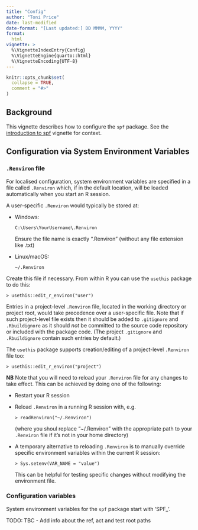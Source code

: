 ```yaml
---
title: "Config"
author: "Toni Price"
date: last-modified
date-format: "[Last updated:] DD MMMM, YYYY"
format: 
  html
vignette: >
  %\VignetteIndexEntry{Config}
  %\VignetteEngine{quarto::html}
  %\VignetteEncoding{UTF-8}
---
```


```r
knitr::opts_chunk$set(
  collapse = TRUE,
  comment = "#>"
)
```

~~~{=comment}
```r
library(spf)
```
~~~

## Background

This vignette describes how to configure the `spf` package. See the
[introduction to spf](spf.html) vignette for context.

## Configuration via System Environment Variables

### `.Renviron` file

For localised configuration, system environment variables are specified in a
file called `.Renviron` which, if in the default location, will be loaded
automatically when you start an R session.

A user-specific `.Renviron` would typically be stored at:

- Windows:

    ````
    C:\Users\YourUsername\.Renviron
    ````
    
    Ensure the file name is exactly ".Renviron" (without any file extension like
    .txt)

- Linux/macOS:

    ````
    ~/.Renviron
    ````

Create this file if necessary. From within R you can use the `usethis` package
to do this:

```
> usethis::edit_r_environ("user")
```

Entries in a project-level `.Renviron` file, located in the working directory or
project root, would take precedence over a user-specific file. Note that if such
project-level file exists then it should be added to `.gitignore` and 
`.Rbuildignore` as it should *not* be committed to the source code repository or
included with the package code. (The project `.gitignore` and `.Rbuildignore`
contain such entries by default.)

The `usethis` package supports creation/editing of a project-level `.Renviron`
file too:

```
> usethis::edit_r_environ("project")
```

**NB**
Note that you will need to reload your `.Renviron` file for any changes to take
effect. This can be achieved by doing one of the following:

- Restart your R session

- Reload `.Renviron` in a running R session with, e.g.

    ````
    > readRenviron("~/.Renviron")
    ````
    
    (where you shoul replace "~/.Renviron" with the appropriate path to your
    `.Renviron` file if it's not in your home directory)

- A temporary alternative to reloading `.Renviron` is to manually override
  specific environment variables within the current R session:
  
    ```
    > Sys.setenv(VAR_NAME = "value")
    ```

    This can be helpful for testing specific changes without modifying the
    environment file.

### Configuration variables

System environment variables for the `spf` package start with 'SPF_'.

TODO: TBC - Add info about the ref, act and test root paths
